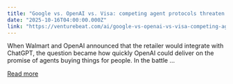 ```yaml
---
title: "Google vs. OpenAI vs. Visa: competing agent protocols threaten the future of AI commerce"
date: "2025-10-16T04:00:00.000Z"
link: "https://venturebeat.com/ai/google-vs-openai-vs-visa-competing-agent-protocols-threaten-the-future-of-ai"
---
```


When Walmart and OpenAI announced that the retailer would integrate with ChatGPT, the question became how quickly OpenAI could deliver on the promise of agents buying things for people. In the battle ...

[Read more](https://venturebeat.com/ai/google-vs-openai-vs-visa-competing-agent-protocols-threaten-the-future-of-ai)
